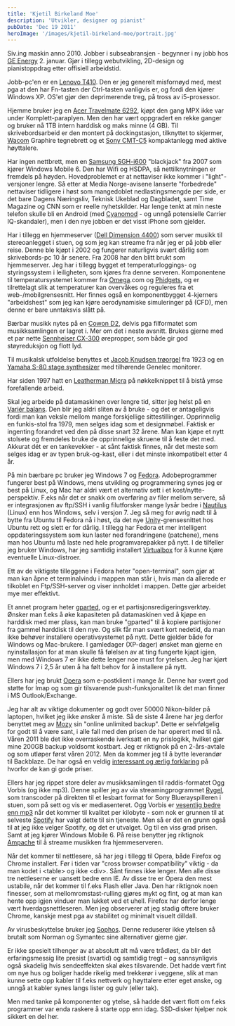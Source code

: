 ```yaml
---
title: 'Kjetil Birkeland Moe'
description: 'Utvikler, designer og pianist'
pubDate: 'Dec 19 2011'
heroImage: '/images/kjetil-birkeland-moe/portrait.jpg'
---
```








<Question1/>

<p>Siv.ing maskin anno 2010. Jobber i subseabransjen - begynner i ny
jobb hos <a
href="http://www.ge.com/no">GE
Energy</a> 2. januar. Gjør i tillegg webutvikling, 2D-design og
pianistoppdrag etter offisiell arbeidstid.</p>


<Question2/>

<p>Jobb-pc'en er en <a
href="http://www.notebookreview.com/default.asp?newsID=5525&review=lenovo+thinkpad+t410">Lenovo
T410</a>. Den er jeg generelt misfornøyd med, mest pga at den har
Fn-tasten der Ctrl-tasten vanligvis er, og fordi den kjører Windows
XP. OS'et gjør den deprimerende treg, på tross av i5-prosessor.</p>

<p>Hjemme bruker jeg en <a
href="http://www.dinside.no/377342/acer-travelmate-6292">Acer
Travelmate 6292</a>, kjøpt den gang MPX ikke var under
Komplett-paraplyen. Men den har vært oppgradert en rekke ganger og
bruker nå 1TB intern harddisk og maks minne (4 GB). Til
skrivebordsarbeid er den montert på dockingstasjon, tilknyttet to
skjermer, <a href="http://www.wacom.com/">Wacom</a> Graphire
tegnebrett og et <a
href="http://www.minidisc.org/part_Sony_CMT-C5.html">Sony CMT-C5</a>
kompaktanlegg med aktive høyttalere.</p>

<p>Har ingen nettbrett, men en <a
href="http://en.wikipedia.org/wiki/Samsung_SGH-i600">Samsung
SGH-i600</a> "blackjack" fra 2007 som kjører Windows Mobile 6. Den har
Wifi og HSDPA, så nettilknytningen er fremdels på
høyden. Hovedproblemet er at nettaviser ikke kommer i
"light"-versjoner lengre. Så etter at Media Norge-avisene lanserte
"forbedrede" nettaviser tidligere i høst som mangedoblet
nedlastingsmengde per side, er det bare Dagens Næringsliv, Teknisk
Ukeblad og Dagbladet, samt Time Magazine og CNN som er reelle
nyhetskilder. Har lenge tenkt at min neste telefon skulle bli en
Android (med <a href="http://www.cyanogenmod.com/">Cyanomod</a> - og
unngå potensielle Carrier IQ-skandaler), men i den nye jobben er det
visst iPhone som gjelder.</p>

<p>Har i tillegg en hjemmeserver (<a
href="http://support.dell.com/support/edocs/systems/dim4400/specs.htm">Dell
Dimension 4400</a>) som server musikk til stereoanlegget i stuen, og
som jeg kan streame fra når jeg er på jobb eller reise. Denne ble
kjøpt i 2002 og fungerer naturligvis svært dårlig som skrivebords-pc
10 år senere. Fra 2008 har den blitt brukt som hjemmeserver. Jeg har i
tillegg bygget et temperaturloggings- og styringssystem i leiligheten,
som kjøres fra denne serveren. Komponentene til temperatursystemet
kommer fra <a href="http://omega.com/">Omega</a>.com og <a
href="http://www.phidgets.com/">Phidgets</a>, og er tilrettelagt slik
at temperaturer kan overvåkes og reguleres fra et
web-/mobilgrensesnitt. Her finnes også en komponentbygget 4-kjerners
"arbeidshest" som jeg kan kjøre aerodynamiske simuleringer på (CFD),
men denne er bare unntaksvis slått på.</p>

<p>Bærbar musikk nytes på en <a
href="http://www.amobil.no/artikler/cowon_iaudio_d2/37526">Cowon
D2</a>, delvis pga filformatet som musikksamlingen er lagret i. Mer om
det i neste avsnitt. Brukes gjerne med et par nette <a
href="http://www.pocket-lint.com/review/1596/sennheiser-cx300-earphones-headphones-in-ear">Sennheiser
CX-300</a> ørepropper, som både gir god støyreduksjon og flott
lyd.</p>

<p>Til musikalsk utfoldelse benyttes et <a
href="https://sites.google.com/site/harmoniumorgel/produsenter">Jacob
Knudsen trøorgel</a> fra 1923 og en <a
href="http://usa.yamaha.com/products/musical-instruments/keyboards/synthesizers/s80/?mode=model">Yamaha
S-80 stage synthesizer</a> med tilhørende Genelec monitorer.</p>

<p>Har siden 1997 hatt en <a
href="http://www.leatherman.com/product/Micra">Leatherman Micra</a> på
nøkkelknippet til å bistå ymse forefallende arbeid.</p>

<p>Skal jeg arbeide på datamaskinen over lengre tid, sitter jeg helst
på en <a
href="http://www.varierfurniture.com/Collections/Human-instruments/Variable-balans-R/">Variér
balans</a>. Den blir jeg aldri sliten av å bruke - og det er
antageligvis fordi man kan veksle mellom mange forskjellige
sittestillinger. Opprinnelig en funkis-stol fra 1979, men selges idag
som et designmøbel. Faktisk er ingenting forandret ved den på disse
snart 32 årene. Man kan kjøpe et nytt stolsete og fremdeles bruke de
opprinnelige skruene til å feste det med. Akkurat dét er en
tankevekker - at sånt faktisk finnes, når det meste som selges idag er
av typen bruk-og-kast, eller i det minste inkompatibelt etter 4
år.</p>


<Question3/>

<p>På min bærbare pc bruker jeg Windows 7 og <a
href="http://fedoraproject.org/">Fedora</a>. Adobeprogrammer fungerer
best på Windows, mens utvikling og programmering synes jeg er best på
Linux, og Mac har aldri vært et alternativ sett i et
kost/nytte-perspektiv. F.eks når det er snakk om overføring av filer
mellom servere, så er integrasjonen av ftp/SSH i vanlig filutforsker
mange lysår bedre i <a
href="http://en.wikipedia.org/wiki/Nautilus_(file_manager)">Nautilus</a>
(Linux) enn hos Windows, selv i versjon 7. Jeg så meg for øvrig nødt
til å bytte fra Ubuntu til Fedora nå i høst, da det nye <a
href="http://unity.ubuntu.com/">Unity</a>-grensesnittet hos Ubuntu
rett og slett er for dårlig. I tillegg har Fedora et mer intelligent
oppdateringssystem som kun laster ned forandringene (patchene), mens
man hos Ubuntu må laste ned hele programvarepakker på nytt. I de
tilfeller jeg bruker Windows, har jeg samtidig installert <a
href="https://www.virtualbox.org/">Virtualbox</a> for å kunne kjøre
eventuelle Linux-distroer.</p>

<p>Ett av de viktigste tilleggene i Fedora heter "open-terminal", som gjør at
man kan åpne et terminalvindu i mappen man står i, hvis man da allerede er
tilkoblet en Ftp/SSH-server og viser innholdet i mappen. Dette gjør
arbeidet mye mer effektivt.</p>

<p>Et annet program heter <a
href="http://gparted.sourceforge.net/">gparted</a>, og er et
partisjonsredigeringsverktøy. Ønsker man f.eks å øke kapasiteten på
datamaskinen ved å kjøpe en harddisk med mer plass, kan man bruke
"gparted" til å kopiere partisjoner fra gammel harddisk til den
nye. Og slik får man svært kort nedetid, da man ikke behøver
installere operativsystemet på nytt. Dette gjelder både for Windows og
Mac-brukere. I gamledager (XP-dager) ønsket man gjerne en
nyinstallasjon for at man skulle få følelsen av at ting fungerte kjapt
igjen, men med Windows 7 er ikke dette lenger noe must for
ytelsen. Jeg har kjørt Windows 7 i 2,5 år uten å ha følt behov for å
installere på nytt.</p>

<p>Ellers har jeg brukt <a href="http://www.opera.com/">Opera</a> som
e-postklient i mange år. Denne har svært god støtte for Imap og som
gir tilsvarende push-funksjonalitet lik det man finner i MS
Outlook/Exchange.</p>

<p>Jeg har alt av viktige dokumenter og godt over 50000 Nikon-bilder
på laptopen, hvilket jeg ikke ønsker å miste. Så de siste 4 årene har
jeg derfor benyttet meg av <a href="http://mozy.com/">Mozy</a> sin "online unlimited backup". Dette
er selvfølgelig for godt til å være sant, i alle fall med den prisen
de har operert med til nå. Våren 2011 ble det ikke overraskende
iverksatt en ny prislogikk, hvilket gjør mine 200GB backup voldsomt
kostbart. Jeg er riktignok på en 2-års-avtale og som utløper først
våren 2012. Men da kommer jeg til å bytte leverandør til Backblaze. De
har også en veldig <a
href="http://blog.backblaze.com/2011/07/20/petabytes-on-a-budget-v2-0revealing-more-secrets/">interessant
og ærlig forklaring</a> på hvorfor de kan gi gode priser.</p>

<p>Ellers har jeg rippet store deler av musikksamlingen til
raddis-formatet Ogg Vorbis (og ikke mp3). Denne spiller jeg av via
streamingprogrammet <a href="http://live.gnome.org/Rygel">Rygel</a>,
som transcoder på direkten til et lesbart format for Sony
Bluerayspilleren i stuen, som på sett og vis er mediasenteret. Ogg
Vorbis er <a
href="http://www.kjetilbm.net/prosjekter/data/lyd-og-bilde">vesentlig
bedre enn mp3</a> når det kommer til kvalitet per kilobyte - som nok
er grunnen til at selveste <a
href="http://www.spotify.com/no/">Spotify</a> har valgt dette til sin
tjeneste. Men så er det en grunn også til at jeg ikke velger Spotify,
og det er utvalget. Og til en viss grad prisen. Samt at jeg kjører
Windows Mobile 6. På reise benytter jeg riktignok <a
href="http://ampache.org/">Ampache</a> til å streame musikken fra
hjemmeserveren.</p>

<p>Når det kommer til nettlesere, så har jeg i tillegg til Opera, både
Firefox og Chrome installert. Før i tiden var "cross browser
compatibility" viktig - da man kodet i &#060;table&#062; og ikke &#060;div&#062;. Sånt finnes
ikke lenger. Men alle disse tre nettleserne er uansett bedre enn IE. Av
disse tre er Opera den mest ustabile, når det kommer til f.eks Flash eller
Java. Den har riktignok noen finesser, som at mellomromstast-rulling
gjøres mykt og fint, og at man kan hente opp igjen vinduer man lukket ved
et uhell. Firefox har derfor lenge vært hverdagsnettleseren. Men jeg
observerer at jeg stadig oftere bruker Chrome, kanskje mest pga av
stabilitet og minimalt visuelt dilldall.</p>

<p>Av virusbeskyttelse bruker jeg <a
href="http://www.sophos.com/en-us/">Sophos</a>. Denne reduserer ikke
ytelsen så brutalt som Norman og Symantec sine alternativer gjerne
gjør.</p>



<Question4/>

<p>Er ikke spesielt tilhenger av at absolutt alt må være trådløst, da blir
det erfaringsmessig lite presist (svartid) og samtidig tregt – og
sannsynligvis også skadelig hvis sendeeffekten skal økes tilsvarende. Det
hadde vært fint om nye hus og boliger hadde rikelig med trekkerør i
veggene, slik at man kunne sette opp kabler til f.eks nettverk og
høyttalere etter eget ønske, og unngå at kabler synes langs lister og gulv
(eller tak).</p>

<p>Men med tanke på komponenter og ytelse, så hadde det vært flott om f.eks
programmer var enda raskere å starte opp enn idag. SSD-disker hjelper nok
sikkert en del her.</p>
